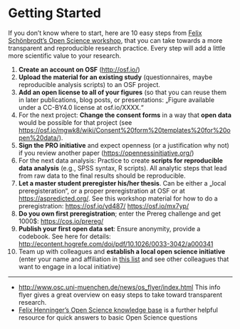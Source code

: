 # Getting Started {#getting_started}

If you don't know where to start, here are 10 easy steps from [Felix Schönbrodt's Open Science workshop](https://osf.io/hjx5p/), that you can take towards a more transparent and reproducible research practice. Every step will add a little more scientific value to your research.

1.  **Create an account on OSF** ([http://osf.io/](http://osf.io/))
2.  **Upload the material for an existing study** (questionnaires, maybe reproducible analysis scripts) to an OSF project.
3.  **Add an open license to all of your figures** (so that you can reuse them in later publications, blog posts, or presentations: „Figure available under a CC-BY4.0 license at osf.io/XXXX.“
4.  For the next project: **Change the consent forms** in a way that **open data** would be possible for that project (see [https://osf.io/mgwk8/wiki/Consent%20form%20templates%20for%20open%20data/](https://osf.io/mgwk8/wiki/Consent%20form%20templates%20for%20open%20data/)).
5.  **Sign the PRO initiative** and expect openness (or a justification why not) if you review another paper ([https://opennessinitiative.org/](https://opennessinitiative.org/))
6.  For the next data analysis: Practice to create **scripts for reproducible data analysis** (e.g., SPSS syntax, R scripts). All analytic steps that lead from raw data to the final results should be reproducible.
7.  **Let a master student preregister his/her thesis**. Can be either a „local preregisteration“, or a proper preregistration at OSF or at [https://aspredicted.org/](https://aspredicted.org/). See this workshop material for how to do a preregistration: [https://osf.io/yd487/](https://osf.io/yd487/) [https://osf.io/mx7yp/](https://osf.io/mx7yp/)
8.  **Do you own first preregistration**; enter the Prereg challenge and get 1000$: [https://cos.io/prereg/](https://cos.io/prereg/)
9.  **Publish your first open data set**: Ensure anonymity, provide a codebook. See here for details: [http://econtent.hogrefe.com/doi/pdf/10.1026/0033-3042/a000341](http://econtent.hogrefe.com/doi/pdf/10.1026/0033-3042/a000341)
10.  Team up with colleagues and **establish a local open science initiative** (enter your name and affiliation in [this list](https://osf.io/tbkzh/wiki/Wer%20macht%20bei%20meiner%20Uni%20mit%3F/) and see other colleagues that want to engage in a local initiative)

***

* [http://www.osc.uni-muenchen.de/news/os_flyer/index.html](http://www.osc.uni-muenchen.de/news/os_flyer/index.html) This info flyer gives a great overview on easy steps to take toward transparent research.
* [Felix Henninger's Open Science knowledge base](https://felixhenninger.gitbooks.io/open-science-knowledge-base/content/) is a further helpful resource for quick answers to basic Open Science questions 
